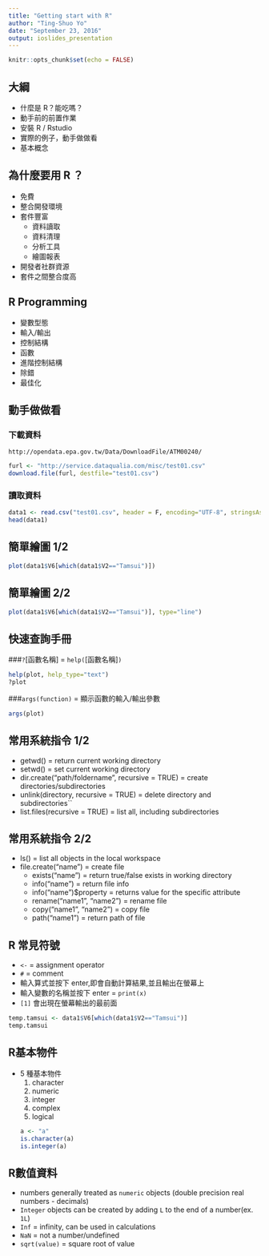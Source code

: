 ```yaml
---
title: "Getting start with R"
author: "Ting-Shuo Yo"
date: "September 23, 2016"
output: ioslides_presentation
---
```


```r
knitr::opts_chunk$set(echo = FALSE)
```

## 大綱

- 什麼是 R？能吃嗎？
- 動手前的前置作業
- 安裝 R / Rstudio
- 實際的例子，動手做做看
- 基本概念


## 為什麼要用 R ？

- 免費
- 整合開發環境
- 套件豐富
    - 資料讀取
    - 資料清理
    - 分析工具
    - 繪圖報表
- 開發者社群資源
- 套件之間整合度高


## R Programming

- 變數型態
- 輸入/輸出
- 控制結構
- 函數
- 進階控制結構
- 除錯
- 最佳化

## 動手做做看

### 下載資料
```http://opendata.epa.gov.tw/Data/DownloadFile/ATM00240/```

```r
furl <- "http://service.dataqualia.com/misc/test01.csv"
download.file(furl, destfile="test01.csv")
```

### 讀取資料
```r
data1 <- read.csv("test01.csv", header = F, encoding="UTF-8", stringsAsFactors=F)
head(data1)
```


## 簡單繪圖 1/2

```r
plot(data1$V6[which(data1$V2=="Tamsui")])
```


## 簡單繪圖 2/2

```r
plot(data1$V6[which(data1$V2=="Tamsui")], type="line")
```


## 快速查詢手冊

###```?```[函數名稱] = ```help(```[函數名稱]```)```

```r
help(plot, help_type="text")
?plot
```

###```args(function)``` = 顯示函數的輸入/輸出參數
```r
args(plot)
```


## 常用系統指令 1/2

- getwd() = return current working directory
- setwd() = set current working directory
- dir.create("path/foldername", recursive = TRUE) = create directories/subdirectories
- unlink(directory, recursive = TRUE) = delete directory and subdirectories``
- list.files(recursive = TRUE) = list all, including subdirectories


## 常用系統指令 2/2

- ls() = list all objects in the local workspace
- file.create("name") = create file
    - exists("name") = return true/false exists in working directory
    - info("name") = return file info
    - info("name")$property = returns value for the specific attribute
    - rename("name1", "name2") = rename file
    - copy("name1", "name2") = copy file
    - path("name1") = return path of file


## R 常見符號

- ```<-``` = assignment operator
- ```#``` = comment
- 輸入算式並按下 enter,即會自動計算結果,並且輸出在螢幕上
- 輸入變數的名稱並按下 enter = ```print(x)```
- ```[1]``` 會出現在螢幕輸出的最前面
```r
temp.tamsui <- data1$V6[which(data1$V2=="Tamsui")]
temp.tamsui
```


## R基本物件

- 5 種基本物件
    1. character
    2. numeric
    3. integer
    4. complex
    5. logical
```r
a <- "a"
is.character(a)
is.integer(a)
```


## R數值資料
- numbers generally treated as ```numeric``` objects (double precision real numbers - decimals)
- ```Integer``` objects can be created by adding ```L``` to the end of a number(ex. ```1L```)
- ```Inf``` = infinity, can be used in calculations
- ```NaN``` = not a number/undefined
- ```sqrt(value)``` = square root of value




